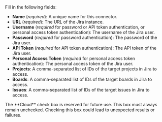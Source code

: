 Fill in the following fields:

- **Name** (_required_): A unique name for this connector.
- **URL** (_required_): The URL of the Jira instance.
- **Username** (_required_ for password or API token authentication, or personal access token authentication): The username of the Jira user.
- **Password** (_required_ for password authentication): The password of the Jira user.
- **API Token** (_required_ for API token authentication): The API token of the Jira user.
- **Personal Access Token** (_required_ for personal access token authentication): The personal access token of the Jira user.
- **Projects**: A comma-separated list of IDs of the target projects in Jira to access.
- **Boards**: A comma-separated list of IDs of the target boards in Jira to access.
- **Issues**: A comma-separated list of IDs of the target issues in Jira to access.

<Warning>
    The **Cloud** check box is reserved for future use. This box must always remain unchecked. Checking this box could lead to unexpected results or failures.
</Warning>